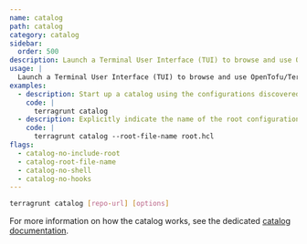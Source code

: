 ```yaml
---
name: catalog
path: catalog
category: catalog
sidebar:
  order: 500
description: Launch a Terminal User Interface (TUI) to browse and use OpenTofu/Terraform modules.
usage: |
  Launch a Terminal User Interface (TUI) to browse and use OpenTofu/Terraform modules.
examples:
  - description: Start up a catalog using the configurations discovered in a parent Terragrunt configuration.
    code: |
      terragrunt catalog
  - description: Explicitly indicate the name of the root configuration being discovered.
    code: |
      terragrunt catalog --root-file-name root.hcl
flags:
  - catalog-no-include-root
  - catalog-root-file-name
  - catalog-no-shell
  - catalog-no-hooks
---
```


```bash
terragrunt catalog [repo-url] [options]
```

For more information on how the catalog works, see the dedicated [catalog documentation](/docs/features/catalog).
